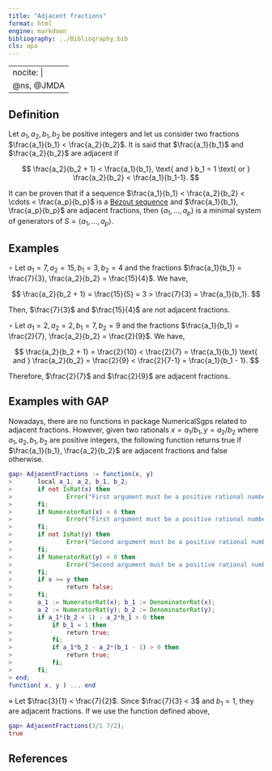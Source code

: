 ```yaml
---
title: "Adjacent fractions"
format: html
engine: markdown
bibliography: ../Bibliography.bib
cls: apa
---
```


---
nocite: |
  @ns, @JMDA
---

<!-- Definición de Num. Sem. -->

## Definition

Let $a_1, a_2, b_1, b_2$ be positive integers and let us consider two fractions $\frac{a_1}{b_1} < \frac{a_2}{b_2}$. It is said that $\frac{a_1}{b_1}$ and $\frac{a_2}{b_2}$ are adjacent if

$$
\frac{a_2}{b_2 + 1} < \frac{a_1}{b_1}, \text{ and } b_1 = 1 \text{ or } \frac{a_2}{b_2} < \frac{a_1}{b_1-1}.
$$

It can be proven that if a sequence $\frac{a_1}{b_1} < \frac{a_2}{b_2} < \cdots < \frac{a_p}{b_p}$ is a [Bézout sequence](Bezout-sequence.qmd) and $\frac{a_1}{b_1}, \frac{a_p}{b_p}$ are adjacent fractions, then $\{a_1, \ldots, a_p\}$ is a minimal system of generators of $S = \langle a_1, \ldots, a_p \rangle$.

## Examples

$\circ$ Let $a_1 = 7, a_2 = 15, b_1 = 3, b_2 = 4$ and the fractions $\frac{a_1}{b_1} = \frac{7}{3}, \frac{a_2}{b_2} = \frac{15}{4}$. We have,

$$
\frac{a_2}{b_2 + 1} = \frac{15}{5} = 3 > \frac{7}{3} = \frac{a_1}{b_1}.
$$

Then, $\frac{7}{3}$ and $\frac{15}{4}$ are not adjacent fractions.

$\circ$ Let $a_1 = 2, a_2 = 2, b_1 = 7, b_2 = 9$ and the fractions $\frac{a_1}{b_1} = \frac{2}{7}, \frac{a_2}{b_2} = \frac{2}{9}$. We have,

$$
\frac{a_2}{b_2 + 1} = \frac{2}{10} < \frac{2}{7} = \frac{a_1}{b_1} \text{ and } \frac{a_2}{b_2} = \frac{2}{9} < \frac{2}{7-1} = \frac{a_1}{b_1 - 1}.
$$

Therefore, $\frac{2}{7}$ and $\frac{2}{9}$ are adjacent fractions.

## Examples with GAP

Nowadays, there are no functions in package NumericalSgps related to adjacent fractions. However, given two rationals $x = a_1/b_1, y = a_2/b_2$ where $a_1, a_2, b_1, b_2$ are positive integers, the following function returns true if $\frac{a_1}{b_1}, \frac{a_2}{b_2}$ are adjacent fractions and false otherwise.

``` gap
gap> AdjacentFractions := function(x, y)
>       local a_1, a_2, b_1, b_2;
>       if not IsRat(x) then
>               Error("First argument must be a positive rational number");
>       fi;
>       if NumeratorRat(x) < 0 then
>               Error("First argument must be a positive rational number");
>       fi;
>       if not IsRat(y) then
>               Error("Second argument must be a positive rational number");
>       fi;
>       if NumeratorRat(y) < 0 then
>               Error("Second argument must be a positive rational number");
>       fi;
>       if x >= y then
>               return false;
>       fi;
>       a_1 := NumeratorRat(x); b_1 := DenominatorRat(x);
>       a_2 := NumeratorRat(y); b_2 := DenominatorRat(y);
>       if a_1*(b_2 + 1) - a_2*b_1 > 0 then 
>           if b_1 = 1 then
>               return true;
>           fi;
>           if a_1*b_2 - a_2*(b_1 - 1) > 0 then
>               return true;
>           fi;
>       fi;
> end;
function( x, y ) ... end
```

$\diamond$ Let $\frac{3}{1} < \frac{7}{2}$. Since $\frac{7}{3} < 3$ and $b_1 = 1$, they are adjacent fractions. If we use the function defined above,

``` gap
gap> AdjacentFractions(3/1 7/2);
true
```

## References

::: {#refs}

:::
